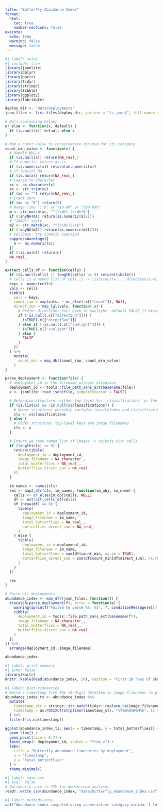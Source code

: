 ```yaml
---
title: "Butterfly Abundance Index"
format:
  html:
    toc: true
    number-sections: false
execute:
  echo: true
  warning: false
  message: false
---
```


```r
#| label: setup
#| include: true
library(jsonlite)
library(dplyr)
library(purrr)
library(tidyr)
library(stringr)
library(tibble)
library(ggplot2)
library(lubridate)

deploy_dir <- "data/deployments"
json_files <- list.files(deploy_dir, pattern = "\\.json$", full.names = TRUE)

# Null-coalescing helper
or_else <- function(x, default) {
  if (is.null(x)) default else x
}

# Map a count value to conservative minimum for its category
count_min_value <- function(x) {
  # Handle NULLs
  if (is.null(x)) return(NA_real_)
  # If numeric, return as-is
  if (is.numeric(x)) return(as.numeric(x))
  # If logical NA
  if (is.na(x)) return(NA_real_)
  # Coerce to character
  xc <- as.character(x)
  xc <- str_trim(xc)
  if (xc == "") return(NA_real_)
  # Exact zero
  if (xc == "0") return(0)
  # Range like "1-9" or "10-99" or "100-999"
  m <- str_match(xc, "^(\\d+)-(\\d+)$")
  if (!anyNA(m)) return(as.numeric(m[2]))
  # "1000+" style
  m2 <- str_match(xc, "^(\\d+)\\+$")
  if (!anyNA(m2)) return(as.numeric(m2[2]))
  # Fallback: try numeric coercion
  suppressWarnings({
    n <- as.numeric(xc)
  })
  if (!is.na(n)) return(n)
  NA_real_
}

extract_cells_df <- function(cells) {
  if (is.null(cells) || length(cells) == 0) return(tibble())
  # cells is a named list of cell_ij -> list(count=..., directSun/sunlight=...)
  keys <- names(cells)
  vals <- cells
  tibble(
    cell = keys,
    count_raw = map(vals, ~ or_else(.x[["count"]], NA)),
    direct_sun = map_lgl(vals, function(.x) {
      # Prefer directSun; fall back to sunlight; default FALSE if missing
      if (!is.null(.x[["directSun"]])) {
        isTRUE(.x[["directSun"]])
      } else if (!is.null(.x[["sunlight"]])) {
        isTRUE(.x[["sunlight"]])
      } else {
        FALSE
      }
    })
  ) %>%
    mutate(
      count_min = map_dbl(count_raw, count_min_value)
    )
}

parse_deployment <- function(file) {
  # deployment_id is the filename without extension
  deployment_id <- tools::file_path_sans_ext(basename(file))
  x <- jsonlite::read_json(file, simplifyVector = FALSE)

  # Determine structure: either top-level has 'classifications' or the top-level itself maps images
  if (is.list(x) && !is.null(x$classifications)) {
    # Newer structure: possibly includes rows/columns and classifications
    cls <- x$classifications
  } else {
    # Older structure: top-level keys are image filenames
    cls <- x
  }

  # Ensure we have named list of images -> objects with cells
  if (length(cls) == 0) {
    return(tibble(
      deployment_id = deployment_id,
      image_filename = NA_character_,
      total_butterflies = NA_real_,
      butterflies_direct_sun = NA_real_
    ))
  }

  im_names <- names(cls)
  res <- map2_dfr(cls, im_names, function(im_obj, im_name) {
    cells <- or_else(im_obj$cells, NULL)
    df <- extract_cells_df(cells)
    if (nrow(df) == 0) {
      tibble(
        deployment_id = deployment_id,
        image_filename = im_name,
        total_butterflies = NA_real_,
        butterflies_direct_sun = NA_real_
      )
    } else {
      tibble(
        deployment_id = deployment_id,
        image_filename = im_name,
        total_butterflies = sum(df$count_min, na.rm = TRUE),
        butterflies_direct_sun = sum(df$count_min[df$direct_sun], na.rm = TRUE)
      )
    }
  })

  res
}

# Parse all deployments
abundance_index <- map_dfr(json_files, function(f) {
  tryCatch(parse_deployment(f), error = function(e) {
    warning(sprintf("Failed to parse %s: %s", f, conditionMessage(e)))
    tibble(
      deployment_id = tools::file_path_sans_ext(basename(f)),
      image_filename = NA_character_,
      total_butterflies = NA_real_,
      butterflies_direct_sun = NA_real_
    )
  })
}) %>%
  arrange(deployment_id, image_filename)

abundance_index
```

```r
#| label: print-summary
#| echo: false
library(knitr)
knitr::kable(head(abundance_index, 20), caption = "First 20 rows of abundance index")
```

```r
#| label: plot-timeseries
# Build a timestamp from the 14-digit datetime in image filenames (e.g., *_YYYYMMDDHHMMSS.JPG)
abundance_index_ts <- abundance_index %>%
  mutate(
    timestamp_str = stringr::str_match(tidyr::replace_na(image_filename, ""), ".*_(\\d{14})")[, 2],
    timestamp = as.POSIXct(strptime(timestamp_str, "%Y%m%d%H%M%S", tz = "UTC"))
  ) %>%
  filter(!is.na(timestamp))

ggplot(abundance_index_ts, aes(x = timestamp, y = total_butterflies)) +
  geom_line() +
  geom_point(size = 0.7) +
  facet_wrap(~ deployment_id, scales = "free_x") +
  labs(
    title = "Butterfly abundance timeseries by deployment",
    x = "Timestamp",
    y = "Total butterflies"
  ) +
  theme_minimal()
```

```r
#| label: save-csv
#| eval: false
# Optionally save to CSV for downstream analyses
readr::write_csv(abundance_index, "data/butterfly_abundance_index.csv")
```

```r
#| label: methods-note
cat("Abundance index computed using conservative category minima: 1 for '1-9', 10 for '10-99', 100 for '100-999', and lower bound for any 'N+' values.")
```
